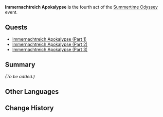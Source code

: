 {{Act Infobox
|image          = <!-- Immernachtreich Apokalypse.png -->
|type           = Story
|event_name     = Summertime Odyssey
|act            = IV
|actType        = None
|prev           = Blazin' Trails
|next           = The Ancient Azure Stars
}}
'''Immernachtreich Apokalypse''' is the fourth act of the [[Summertime Odyssey]] event.

==Quests==
* [[Immernachtreich Apokalypse (Part 1)]]
* [[Immernachtreich Apokalypse (Part 2)]]
* [[Immernachtreich Apokalypse (Part 3)]]

==Summary==
''(To be added.)''

==Other Languages==
{{Other Languages
|en      = Immernachtreich Apokalypse
|zhs     = 幽夜默示录
|zhs_rm  = Yōuyè Mòshì-lù
|zht     = 幽夜默示錄
|zht_rm  = Yōuyè Mòshì-lù
|zh_tl   = Records of Immernacht Apocalypse
|ja      = 幽夜の黙示録
|ja_rm   = Yuuya no Mokushiroku{{Assumed}}
|ja_tl   = Records of Immernacht Apocalypse
|zhja_note = {{lang|mini=1|zh=默示录|ja=黙示録|ja_lit=Records of Apocalypse}} refers to the ''{{w|Book of Revelation}}'', the final book of the ''{{w|New Testament}}'' of ''{{w|Bible}}''. {{lang|mini=1|zh=幽夜|zh_tn=Immernacht|zh_lit=Serene-Night}} refers to the {{lang|[[Immernachtreich]]|zh=幽夜净土|ja=幽夜浄土}}.
|ko      = 유야 묵시록
|ko_rm   = Yuya Muksirok
|ko_tl   = Lonely Night Apocalypse
|es      = Apocalipsis de la Noche Eterna
|es_tl   = Apocalypse of the Eternal Night
|fr      = Apocalypse de la nuit éternelle
|fr_tl   = Apocalypse of the Eternal Night
|ru      = Апокалипсис вечной ночи
|ru_tl   = Eternal Night Apocalypse
|th      = วิวรณ์แห่งราตรีบริสุทธิ์
|th_rm   = 
|th_tl   = 
|vi      = Khúc Khải Huyền U Ám
|vi_tl   = Revelation of Dark Apocalypse
|de      = Apokalypse des Immernachtreichs
|de_tl   = Apocalypse of the Immernachtreich
|id      = Pewahyuan Immernachtreich
|id_tl   = Revelation of Immernachtreich
|pt      = Apocalipse da Noite Eterna
|pt_tl   = 
}}

==Change History==
{{Change History|2.8}}